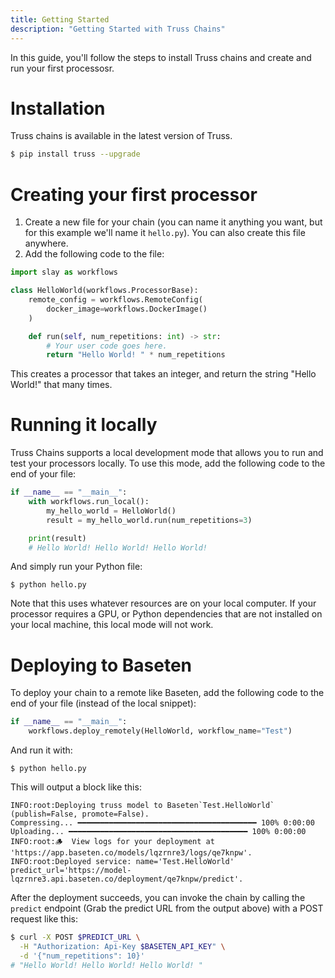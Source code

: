 ```yaml
---
title: Getting Started
description: "Getting Started with Truss Chains"
---
```


In this guide, you'll follow the steps to install Truss chains and create and run your
first processosr.

# Installation

Truss chains is available in the latest version of Truss.

```bash
$ pip install truss --upgrade
```

# Creating your first processor

1. Create a new file for your chain (you can name it anything you want, but for this example we'll name it `hello.py`). You
can also create this file anywhere.
2. Add the following code to the file:

```python
import slay as workflows

class HelloWorld(workflows.ProcessorBase):
    remote_config = workflows.RemoteConfig(
        docker_image=workflows.DockerImage()
    )

    def run(self, num_repetitions: int) -> str:
        # Your user code goes here.
        return "Hello World! " * num_repetitions
```

This creates a processor that takes an integer, and return the string "Hello World!" that many times.

# Running it locally

Truss Chains supports a local development mode that allows you to run and test your processors locally.
To use this mode, add the following code to the end of your file:

```python
if __name__ == "__main__":
    with workflows.run_local():
        my_hello_world = HelloWorld()
        result = my_hello_world.run(num_repetitions=3)

    print(result)
    # Hello World! Hello World! Hello World!
```

And simply run your Python file:

```
$ python hello.py
```

<Warning>
Note that this uses whatever resources are on your local computer. If your processor requires a GPU,
or Python dependencies that are not installed on your local machine, this local mode will not work.
</Warning>

# Deploying to Baseten

To deploy your chain to a remote like Baseten, add the following code to the end of your file (instead
of the local snippet):

```python
if __name__ == "__main__":
    workflows.deploy_remotely(HelloWorld, workflow_name="Test")
```

And run it with:

```
$ python hello.py
```

This will output a block like this:

```
INFO:root:Deploying truss model to Baseten`Test.HelloWorld` (publish=False, promote=False).
Compressing... ━━━━━━━━━━━━━━━━━━━━━━━━━━━━━━━━━━━━━━━━ 100% 0:00:00
Uploading... ━━━━━━━━━━━━━━━━━━━━━━━━━━━━━━━━━━━━━━━━ 100% 0:00:00
INFO:root:🪵  View logs for your deployment at 'https://app.baseten.co/models/lqzrnre3/logs/qe7knpw'.
INFO:root:Deployed service: name='Test.HelloWorld' predict_url='https://model-lqzrnre3.api.baseten.co/deployment/qe7knpw/predict'.
```

After the deployment succeeds, you can invoke the chain by calling the `predict` endpoint (Grab the predict URL from the output above) with a POST request like this:

```bash
$ curl -X POST $PREDICT_URL \
  -H "Authorization: Api-Key $BASETEN_API_KEY" \
  -d '{"num_repetitions": 10}'
# "Hello World! Hello World! Hello World! "
